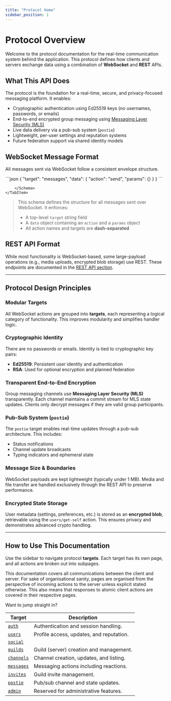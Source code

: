 ```yaml
---
title: "Protocol Home"
sidebar_position: 1
---
```




# Protocol Overview

Welcome to the protocol documentation for the real-time communication system behind the application. This protocol defines how clients and servers exchange data using a combination of **WebSocket** and **REST** APIs.

## What This API Does

The protocol is the foundation for a real-time, secure, and privacy-focused messaging platform. It enables:

- Cryptographic authentication using Ed25519 keys (no usernames, passwords, or emails)
- End-to-end encrypted group messaging using [Messaging Layer Security (MLS)](https://datatracker.ietf.org/doc/html/rfc9420)
- Live data delivery via a pub-sub system (`postie`)
- Lightweight, per-user settings and reputation systems
- Future federation support via shared identity models

## WebSocket Message Format

All messages sent via WebSocket follow a consistent envelope structure.

<Tabs>
    <TabItem value="example" label="Example">
        ```json
        {
            "target": "messages",
            "data": {
                "action": "send",
                "params": {}
            }
        }
        ```
    </TabItem>
    <TabItem value="schema" label="Schema">
        <Schema path="/comms/basic-message.json">

        </Schema>
    </TabItem>
</Tabs>

> This schema defines the structure for all messages sent over WebSocket. It enforces:
> - A top-level `target` string field
> - A `data` object containing an `action` and a `params` object
> - All action names and targets are **dash-separated**

## REST API Format

While most functionality is WebSocket-based, some large-payload operations (e.g., media uploads, encrypted blob storage)
use REST. These endpoints are documented in the [REST API section](/protocol/rest/index.mdx).

---

## Protocol Design Principles

### Modular Targets

All WebSocket actions are grouped into **targets**, each representing a logical category of functionality. This improves modularity and simplifies handler logic.

### Cryptographic Identity

There are no passwords or emails. Identity is tied to cryptographic key pairs:

- **Ed25519**: Persistent user identity and authentication
- **RSA**: Used for optional encryption and planned federation

### Transparent End-to-End Encryption

Group messaging channels use **Messaging Layer Security (MLS)** transparently. Each channel maintains a commit stream for MLS state updates. Clients only decrypt messages if they are valid group participants.

### Pub-Sub System (`postie`)

The `postie` target enables real-time updates through a pub-sub architecture. This includes:

- Status notifications
- Channel update broadcasts
- Typing indicators and ephemeral state

### Message Size & Boundaries

WebSocket payloads are kept lightweight (typically under 1 MB). Media and file transfer are handled exclusively through the REST API to preserve performance.

### Encrypted State Storage

User metadata (settings, preferences, etc.) is stored as an **encrypted blob**, retrievable using the `users/get-self` action. This ensures privacy and demonstrates advanced crypto handling.

---

## How to Use This Documentation

Use the sidebar to navigate protocol **targets**. Each target has its own page, and all actions are broken out into subpages.

This documentation covers all communications between the client and server. For sake of organisational sanity, pages are
organised from the perspective of incoming actions to the server unless explicit stated otherwise. This also means that
responses to atomic client actions are covered in their respective pages.

Want to jump straight in?

| Target                                             | Description                              |
|----------------------------------------------------|------------------------------------------|
| [`auth`](/protocol/targets/auth/index.mdx)         | Authentication and session handling.     |
| [`users`](/protocol/targets/users/index.mdx)       | Profile access, updates, and reputation. |
| [`social`](/protocol/targets/social/index.mdx)     |                                          |
| [`guilds`](/protocol/targets/guilds/index.mdx)     | Guild (server) creation and management.  |
| [`channels`](/protocol/targets/channels/index.mdx) | Channel creation, updates, and listing.  |
| [`messages`](/protocol/targets/messages/index.mdx) | Messaging actions including reactions.   |
| [`invites`](/protocol/targets/invites/index.mdx)   | Guild invite management.                 |
| [`postie`](/protocol/targets/postie/index.mdx)     | Pub/sub channel and state updates.       |
| [`admin`](/protocol/targets/admin/index.mdx)       | Reserved for administrative features.    |

